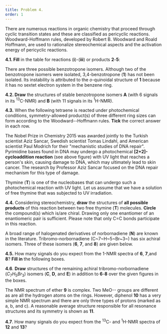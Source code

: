 ```yaml
---
title: Problem 4.
order: 1
---
```


There are numerous reactions in organic chemistry that proceed through cyclic transition states and these are classified as pericyclic reactions. Woodward-Hoffmann rules, developed by Robert B. Woodward and Roald Hoffmann, are used to rationalize stereochemical aspects and the activation energy of pericyclic reactions.

**4.1. Fill** in the table for reactions (**i**)-(**iii**) or products **2**-**5**:

There are three possible benzotropone isomers. Although two of the benzotropone isomers were isolated, 3,4-benzotropone (**1**) has not been isolated. Its instability is attributed to the *o*-quinoidal structure of **1** because it has no sextet electron system in the benzene ring.

**4.2. Draw** the structures of stable benzotropone isomers **A** (with 6 signals in its ${}^{13}$C-NMR) and **B** (with 11 signals in its ${}^{1}$H-NMR).

**4.3.** When the following tetraene is reacted under photochemical conditions, symmetry-allowed product(s) of three different ring sizes can form according to the Woodward--Hoffmann rules. **Tick** the correct answer in each row.

The Nobel Prize in Chemistry 2015 was awarded jointly to the Turkish scientist Aziz Sancar, Swedish scientist Tomas Lindahl, and American scientist Paul Modrich for their "mechanistic studies of DNA repair". Pyrimidine bases found in DNA may undergo a photochemical **[2+2]-cycloaddition reaction** (see above figure) with UV light that reaches a person's skin, causing damage to DNA, which may ultimately lead to skin cancer. The research by Professor Aziz Sancar focused on the DNA repair mechanism for this type of damage.

Thymine (**T**) is one of the nucleobases that can undergo such a photochemical reaction with UV light. Let us assume that we have a solution of free thymine that was subjected to UV irradiation.

**4.4.** Considering stereochemistry, **draw** the structures of **all possible products** of this reaction between two free thymine (**T**) molecules. **Circle** the compound(s) which is/are chiral. Drawing only one enantiomer of an enantiomeric pair is sufficient. Please note that only C=C bonds participate in this reaction.

A broad range of halogenated derivatives of norbornadiene (**N**) are known in the literature. Tribromo-norbornadiene (C~7~H~5~Br~3~)  has six achiral isomers. Three of these isomers (**6**, **7**, and **8**) are given below.

**4.5.** How many signals do you expect from the ${}{1}$-NMR spectra of **6**, **7**,and **8**? **Fill in** the following boxes.

**4.6**. **Draw** structures of the remaining achiral tribromo-norbornadiene ($C_{7}H_{5}Br_{3}$) isomers (**C**, **D**, and **E**) in addition to **6**-**8** over the given figures in the boxes.

The NMR spectrum of ether **9** is complex. Two MeO-- groups are different as are all the hydrogen atoms on the rings. However, diphenol **10** has a very simple NMR spectrum and there are only three types of protons (marked as a, b, and c). A reasonable average structure responsible for all resonance structures and its symmetry is shown as **11**.

**4.7**. How many signals do you expect from the ${}^{13}$C- and ${}^{1}$H-NMR spectra of **12** and **13**?
